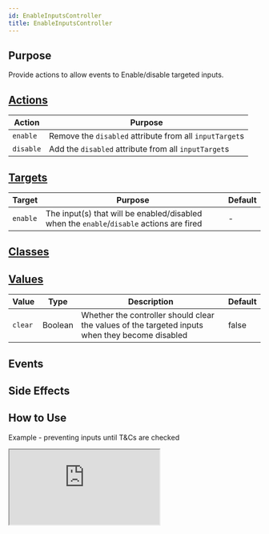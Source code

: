 ```yaml
---
id: EnableInputsController
title: EnableInputsController
---
```




## Purpose

Provide actions to allow events to Enable/disable targeted inputs.

## [Actions](https://stimulus.hotwire.dev/reference/actions)

| Action | Purpose |
| --- | --- |
| `enable` | Remove the `disabled` attribute from all `inputTarget`s |
| `disable` | Add the `disabled` attribute from all `inputTarget`s |


## [Targets](https://stimulus.hotwire.dev/reference/targets)

| Target | Purpose | Default |
| --- | --- | --- |
| `enable` | The input(s) that will be enabled/disabled when the `enable`/`disable` actions are fired | - |

## [Classes](https://stimulus.hotwire.dev/reference/classes)
<NoClasses/>

## [Values](https://stimulus.hotwire.dev/reference/values)

| Value | Type | Description | Default |
| --- | --- | --- | --- |
| `clear` | Boolean | Whether the controller should clear the values of the targeted inputs when they become disabled | false |

## Events
<NoEvents/>

## Side Effects
<NoSideEffects/>



## How to Use

Example - preventing inputs until T&Cs are checked

<iframe
  src="https:///stimulus-library.netlify.appcontrollers/enable_inputs_controller.html"
  style={{width: "100%", height: "500px", border: "0", borderRadius: "4px", overflow: "hidden"}}
  sandbox="allow-forms allow-modals allow-popups allow-presentation allow-same-origin allow-scripts"
/>


# See also

[CheckboxEnableInputsController](./checkbox_enable_inputs_controller.mdx)
[CheckboxDisableInputsController](./checkbox_disable_inputs_controller.mdx)
